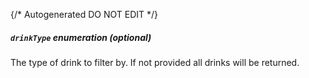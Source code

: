 {/* Autogenerated DO NOT EDIT  */}

##### `drinkType` _enumeration (optional)_
The type of drink to filter by. If not provided all drinks will be returned.

<Collapsible openLabel={Labels.showProperties} closeLabel={Labels.hideProperties}>
  <DrinkType />
</Collapsible>


